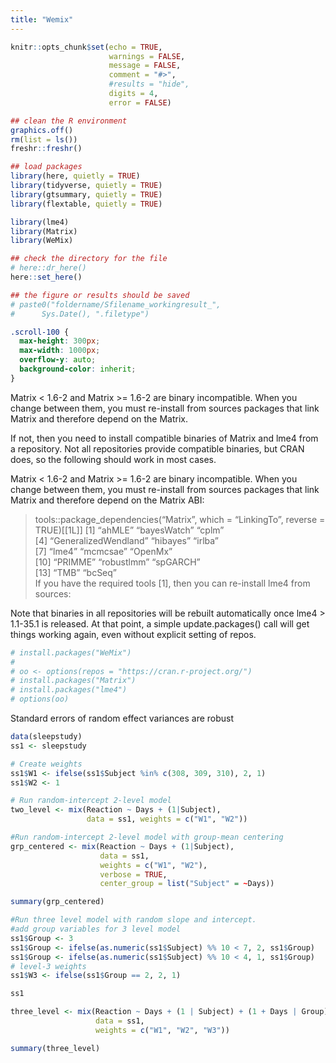 ```yaml
---
title: "Wemix"
---
```



```r
knitr::opts_chunk$set(echo = TRUE,
                      warnings = FALSE,
                      message = FALSE,
                      comment = "#>",
                      #results = "hide",
                      digits = 4,
                      error = FALSE)

## clean the R environment
graphics.off()
rm(list = ls())
freshr::freshr()

## load packages
library(here, quietly = TRUE)
library(tidyverse, quietly = TRUE)
library(gtsummary, quietly = TRUE)
library(flextable, quietly = TRUE)

library(lme4)
library(Matrix)
library(WeMix)

## check the directory for the file
# here::dr_here()
here::set_here()

## the figure or results should be saved 
# paste0("foldername/Sfilename_workingresult_", 
#      Sys.Date(), ".filetype")
```


```css
.scroll-100 {
  max-height: 300px;
  max-width: 1000px;
  overflow-y: auto;
  background-color: inherit;
}
```

::: callout-important
Matrix < 1.6-2 and Matrix >= 1.6-2 are binary incompatible. When you change between them, you must re-install from sources packages that link Matrix and therefore depend on the Matrix.

If not, then you need to install compatible binaries of Matrix and lme4 from a repository. Not all repositories provide compatible binaries, but CRAN does, so the following should work in most cases.

Matrix < 1.6-2 and Matrix >= 1.6-2 are binary incompatible. When you change between them, you must re-install from sources packages that link Matrix and therefore depend on the Matrix ABI:

> tools::package_dependencies("Matrix", which = "LinkingTo", reverse = TRUE)[[1L]]
 [1] "ahMLE"               "bayesWatch"          "cplm"               
 [4] "GeneralizedWendland" "hibayes"             "irlba"              
 [7] "lme4"                "mcmcsae"             "OpenMx"             
[10] "PRIMME"              "robustlmm"           "spGARCH"            
[13] "TMB"                 "bcSeq"              
If you have the required tools [1], then you can re-install lme4 from sources:

Note that binaries in all repositories will be rebuilt automatically once lme4 > 1.1-35.1 is released. At that point, a simple update.packages() call will get things working again, even without explicit setting of repos.

:::




```r
# install.packages("WeMix")
# 
# oo <- options(repos = "https://cran.r-project.org/")
# install.packages("Matrix")
# install.packages("lme4")
# options(oo)

```

Standard errors of random effect variances are robust

```r
data(sleepstudy)
ss1 <- sleepstudy

# Create weights
ss1$W1 <- ifelse(ss1$Subject %in% c(308, 309, 310), 2, 1)
ss1$W2 <- 1

# Run random-intercept 2-level model 
two_level <- mix(Reaction ~ Days + (1|Subject), 
                 data = ss1, weights = c("W1", "W2"))

#Run random-intercept 2-level model with group-mean centering
grp_centered <- mix(Reaction ~ Days + (1|Subject), 
                    data = ss1,
                    weights = c("W1", "W2"),
                    verbose = TRUE,
                    center_group = list("Subject" = ~Days))
```


```r
summary(grp_centered)
```


```r
#Run three level model with random slope and intercept. 
#add group variables for 3 level model 
ss1$Group <- 3
ss1$Group <- ifelse(as.numeric(ss1$Subject) %% 10 < 7, 2, ss1$Group)
ss1$Group <- ifelse(as.numeric(ss1$Subject) %% 10 < 4, 1, ss1$Group)
# level-3 weights
ss1$W3 <- ifelse(ss1$Group == 2, 2, 1)
```

```r
ss1
```

```r
three_level <- mix(Reaction ~ Days + (1 | Subject) + (1 + Days | Group),
                   data = ss1,
                   weights = c("W1", "W2", "W3"))
```



```r
summary(three_level)
```












